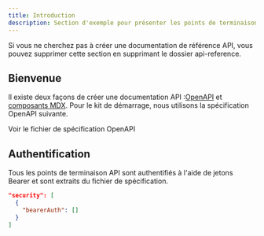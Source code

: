 ```yaml
---
title: Introduction
description: Section d'exemple pour présenter les points de terminaison API
---
```


<Note>
  Si vous ne cherchez pas à créer une documentation de référence API, vous pouvez supprimer
  cette section en supprimant le dossier api-reference.
</Note>

## Bienvenue

Il existe deux façons de créer une documentation API :[OpenAPI](https://mintlify.com/docs/api-playground/openapi/setup) et [composants MDX](https://mintlify.com/docs/api-playground/mdx/configuration). Pour le kit de démarrage, nous utilisons la spécification OpenAPI suivante.

<Card title="Plant Store Endpoints" icon="leaf" href="https://github.com/mintlify/starter/blob/main/api-reference/openapi.json">
  Voir le fichier de spécification OpenAPI
</Card>

## Authentification

Tous les points de terminaison API sont authentifiés à l'aide de jetons Bearer et sont extraits du fichier de spécification.

```json
"security": [
  {
    "bearerAuth": []
  }
]
```
